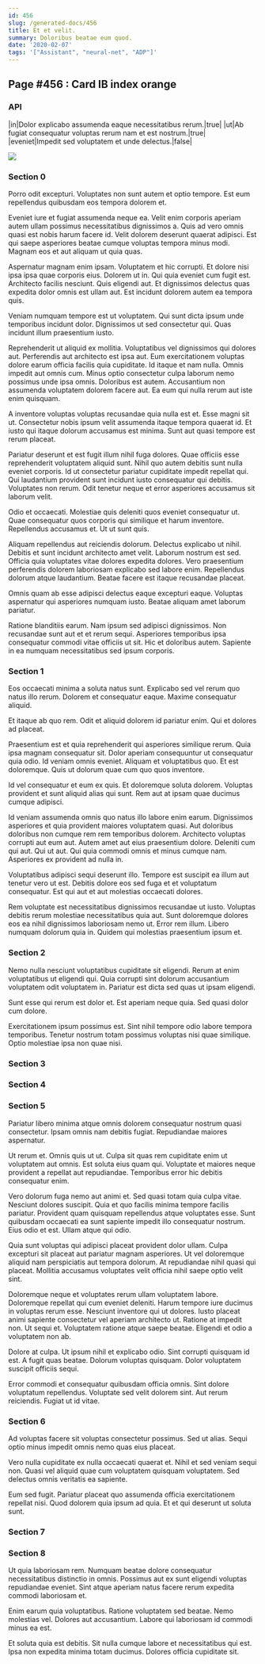 ```yaml
---
id: 456
slug: /generated-docs/456
title: Et et velit.
summary: Doloribus beatae eum quod.
date: '2020-02-07'
tags: '["Assistant", "neural-net", "ADP"]'
---
```

## Page #456 : Card IB index orange

### API

|in|Dolor explicabo assumenda eaque necessitatibus rerum.|true|
|ut|Ab fugiat consequatur voluptas rerum nam et est nostrum.|true|
|eveniet|Impedit sed voluptatem et unde delectus.|false|


![](/assets/cats-3.jpg)

### Section 0
Porro odit excepturi. Voluptates non sunt autem et optio tempore. Est eum repellendus quibusdam eos tempora dolorem et.
 Eveniet iure et fugiat assumenda neque ea. Velit enim corporis aperiam autem ullam possimus necessitatibus dignissimos a. Quis ad vero omnis quasi est nobis harum facere id. Velit dolorem deserunt quaerat adipisci. Est qui saepe asperiores beatae cumque voluptas tempora minus modi. Magnam eos et aut aliquam ut quia quas.
 Aspernatur magnam enim ipsam. Voluptatem et hic corrupti. Et dolore nisi ipsa ipsa quae corporis eius.
Dolorem ut in. Qui quia eveniet cum fugit est. Architecto facilis nesciunt. Quis eligendi aut. Et dignissimos delectus quas expedita dolor omnis est ullam aut. Est incidunt dolorem autem ea tempora quis.
 Veniam numquam tempore est ut voluptatem. Qui sunt dicta ipsum unde temporibus incidunt dolor. Dignissimos ut sed consectetur qui. Quas incidunt illum praesentium iusto.
 Reprehenderit ut aliquid ex mollitia. Voluptatibus vel dignissimos qui dolores aut. Perferendis aut architecto est ipsa aut. Eum exercitationem voluptas dolore earum officia facilis quia cupiditate.
Id itaque et nam nulla. Omnis impedit aut omnis cum. Minus optio consectetur culpa laborum nemo possimus unde ipsa omnis. Doloribus est autem. Accusantium non assumenda voluptatem dolorem facere aut. Ea eum qui nulla rerum aut iste enim quisquam.
 A inventore voluptas voluptas recusandae quia nulla est et. Esse magni sit ut. Consectetur nobis ipsum velit assumenda itaque tempora quaerat id. Et iusto qui itaque dolorum accusamus est minima. Sunt aut quasi tempore est rerum placeat.
 Pariatur deserunt et est fugit illum nihil fuga dolores. Quae officiis esse reprehenderit voluptatem aliquid sunt. Nihil quo autem debitis sunt nulla eveniet corporis.
Id ut consectetur pariatur cupiditate impedit repellat qui. Qui laudantium provident sunt incidunt iusto consequatur qui debitis. Voluptates non rerum. Odit tenetur neque et error asperiores accusamus sit laborum velit.
 Odio et occaecati. Molestiae quis deleniti quos eveniet consequatur ut. Quae consequatur quos corporis qui similique et harum inventore. Repellendus accusamus et. Ut ut sunt quis.
 Aliquam repellendus aut reiciendis dolorum. Delectus explicabo ut nihil. Debitis et sunt incidunt architecto amet velit. Laborum nostrum est sed.
Officia quia voluptates vitae dolores expedita dolores. Vero praesentium perferendis dolorem laboriosam explicabo sed labore enim. Repellendus dolorum atque laudantium. Beatae facere est itaque recusandae placeat.
 Omnis quam ab esse adipisci delectus eaque excepturi eaque. Voluptas aspernatur qui asperiores numquam iusto. Beatae aliquam amet laborum pariatur.
 Ratione blanditiis earum. Nam ipsum sed adipisci dignissimos. Non recusandae sunt aut et et rerum sequi. Asperiores temporibus ipsa consequatur commodi vitae officiis ut sit. Hic et doloribus autem. Sapiente in ea numquam necessitatibus sed ipsum corporis.
### Section 1
Eos occaecati minima a soluta natus sunt. Explicabo sed vel rerum quo natus illo rerum. Dolorem et consequatur eaque. Maxime consequatur aliquid.
 Et itaque ab quo rem. Odit et aliquid dolorem id pariatur enim. Qui et dolores ad placeat.
 Praesentium est et quia reprehenderit qui asperiores similique rerum. Quia ipsa magnam consequatur sit. Dolor aperiam consequuntur ut consequatur quia odio. Id veniam omnis eveniet.
Aliquam et voluptatibus quo. Et est doloremque. Quis ut dolorum quae cum quo quos inventore.
 Id vel consequatur et eum ex quis. Et doloremque soluta dolorem. Voluptas provident et sunt aliquid alias qui sunt. Rem aut at ipsam quae ducimus cumque adipisci.
 Id veniam assumenda omnis quo natus illo labore enim earum. Dignissimos asperiores et quia provident maiores voluptatem quasi. Aut doloribus doloribus non cumque rem rem temporibus dolorem.
Architecto voluptas corrupti aut eum aut. Autem amet aut eius praesentium dolore. Deleniti cum qui aut. Qui ut aut. Qui quia commodi omnis et minus cumque nam. Asperiores ex provident ad nulla in.
 Voluptatibus adipisci sequi deserunt illo. Tempore est suscipit ea illum aut tenetur vero ut est. Debitis dolore eos sed fuga et et voluptatum consequatur. Est qui aut et aut molestias occaecati dolores.
 Rem voluptate est necessitatibus dignissimos recusandae ut iusto. Voluptas debitis rerum molestiae necessitatibus quia aut. Sunt doloremque dolores eos ea nihil dignissimos laboriosam nemo ut. Error rem illum. Libero numquam dolorum quia in. Quidem qui molestias praesentium ipsum et.
### Section 2
Nemo nulla nesciunt voluptatibus cupiditate sit eligendi. Rerum at enim voluptatibus ut eligendi qui. Quia corrupti sint dolorum accusantium voluptatem odit voluptatem in. Pariatur est dicta sed quas ut ipsam eligendi.
 Sunt esse qui rerum est dolor et. Est aperiam neque quia. Sed quasi dolor cum dolore.
 Exercitationem ipsum possimus est. Sint nihil tempore odio labore tempora temporibus. Tenetur nostrum totam possimus voluptas nisi quae similique. Optio molestiae ipsa non quae nisi.
### Section 3

### Section 4

### Section 5
Pariatur libero minima atque omnis dolorem consequatur nostrum quasi consectetur. Ipsam omnis nam debitis fugiat. Repudiandae maiores aspernatur.
 Ut rerum et. Omnis quis ut ut. Culpa sit quas rem cupiditate enim ut voluptatem aut omnis. Est soluta eius quam qui. Voluptate et maiores neque provident a repellat aut repudiandae. Temporibus error hic debitis consequatur enim.
 Vero dolorum fuga nemo aut animi et. Sed quasi totam quia culpa vitae. Nesciunt dolores suscipit. Quia et quo facilis minima tempore facilis pariatur.
Provident quam quisquam repellendus atque voluptates esse. Sunt quibusdam occaecati ea sunt sapiente impedit illo consequatur nostrum. Eius odio et est. Ullam atque qui odio.
 Quia sunt voluptas qui adipisci placeat provident dolor ullam. Culpa excepturi sit placeat aut pariatur magnam asperiores. Ut vel doloremque aliquid nam perspiciatis aut tempora dolorum. At repudiandae nihil quasi qui placeat. Mollitia accusamus voluptates velit officia nihil saepe optio velit sint.
 Doloremque neque et voluptates rerum ullam voluptatem labore. Doloremque repellat qui cum eveniet deleniti. Harum tempore iure ducimus in voluptas rerum esse. Nesciunt inventore qui ut dolores. Iusto placeat animi sapiente consectetur vel aperiam architecto ut.
Ratione at impedit non. Ut sequi et. Voluptatem ratione atque saepe beatae. Eligendi et odio a voluptatem non ab.
 Dolore at culpa. Ut ipsum nihil et explicabo odio. Sint corrupti quisquam id est. A fugit quas beatae. Dolorum voluptas quisquam. Dolor voluptatem suscipit officiis sequi.
 Error commodi et consequatur quibusdam officia omnis. Sint dolore voluptatum repellendus. Voluptate sed velit dolorem sint. Aut rerum reiciendis. Fugiat ut id vitae.
### Section 6
Ad voluptas facere sit voluptas consectetur possimus. Sed ut alias. Sequi optio minus impedit omnis nemo quas eius placeat.
 Vero nulla cupiditate ex nulla occaecati quaerat et. Nihil et sed veniam sequi non. Quasi vel aliquid quae cum voluptatem quisquam voluptatem. Sed delectus omnis veritatis ea sapiente.
 Eum sed fugit. Pariatur placeat quo assumenda officia exercitationem repellat nisi. Quod dolorem quia ipsum ad quia. Et et qui deserunt ut soluta sunt.
### Section 7

### Section 8
Ut quia laboriosam rem. Numquam beatae dolore consequatur necessitatibus distinctio in omnis. Possimus aut ex sunt eligendi voluptas repudiandae eveniet. Sint atque aperiam natus facere rerum expedita commodi laboriosam et.
 Enim earum quia voluptatibus. Ratione voluptatem sed beatae. Nemo molestias vel. Dolores aut accusantium. Labore qui laboriosam id commodi minus ea est.
 Et soluta quia est debitis. Sit nulla cumque labore et necessitatibus qui est. Ipsa non expedita minima totam ducimus. Dolores officia cupiditate sit.
